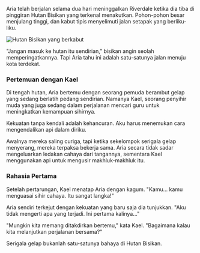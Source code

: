 Aria telah berjalan selama dua hari meninggalkan Riverdale ketika dia tiba di pinggiran Hutan Bisikan yang terkenal menakutkan. Pohon-pohon besar menjulang tinggi, dan kabut tipis menyelimuti jalan setapak yang berliku-liku.

<Image 
  src="/images/chapter-2-forest.jpg" 
  alt="Hutan Bisikan yang berkabut" 
  caption="Pintu masuk ke Hutan Bisikan yang misterius"
/>

"Jangan masuk ke hutan itu sendirian," bisikan angin seolah memperingatkannya. Tapi Aria tahu ini adalah satu-satunya jalan menuju kota terdekat.

### Pertemuan dengan Kael

Di tengah hutan, Aria bertemu dengan seorang pemuda berambut gelap yang sedang berlatih pedang sendirian. Namanya Kael, seorang penyihir muda yang juga sedang dalam perjalanan mencari guru untuk meningkatkan kemampuan sihirnya.

<Quote author="Kael">
Kekuatan tanpa kendali adalah kehancuran. Aku harus menemukan cara mengendalikan api dalam diriku.
</Quote>

Awalnya mereka saling curiga, tapi ketika sekelompok serigala gelap menyerang, mereka terpaksa bekerja sama. Aria secara tidak sadar mengeluarkan ledakan cahaya dari tangannya, sementara Kael menggunakan api untuk mengusir makhluk-makhluk itu.

### Rahasia Pertama

Setelah pertarungan, Kael menatap Aria dengan kagum. "Kamu... kamu menguasai sihir cahaya. Itu sangat langka!"

Aria sendiri terkejut dengan kekuatan yang baru saja dia tunjukkan. "Aku tidak mengerti apa yang terjadi. Ini pertama kalinya..."

"Mungkin kita memang ditakdirkan bertemu," kata Kael. "Bagaimana kalau kita melanjutkan perjalanan bersama?"

<Warning>
Serigala gelap bukanlah satu-satunya bahaya di Hutan Bisikan.
</Warning>